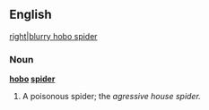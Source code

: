 ==English==

[[image:Hobospider.jpg|right|blurry hobo spider]]

===Noun===
'''[[hobo]] [[spider]]'''
# A poisonous spider; the ''agressive house spider.''